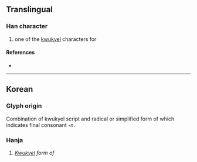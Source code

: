 {{character info/new}}
==Translingual==

===Han character===
{{Han char|rn=12|rad=八|as=02|sn=4|four=|canj=CSL|ids=⿱丷ㄗ}}

# {{qualifier|Korean}} one of the [[kwukyel]] characters for {{ko-l|한}}

====References====
* {{Han ref|kx=0079.091|dj=0363.121|hdz=10241.091|uh=516F|ud=20847}}

----

==Korean==

===Glyph origin===
Combination of kwukyel script {{l|ko|丷|tr=ha|pos=top part of {{l|ko|為|tr=wi|pos=hun-reading: {{ko-l|하다|to do, to be}}}}}} and radical {{l|ko|ㄗ}} or simplified form of {{l|ko|阝|pos=left part of {{l|ko|隱|tr=eun}}}} which indicates final consonant ''-n''.

===Hanja===
{{ko-hanja|hangeul=한|mr=han|y=han}}

# ''[[kwukyel|Kwukyel]] form of'' {{ko-l|한}}